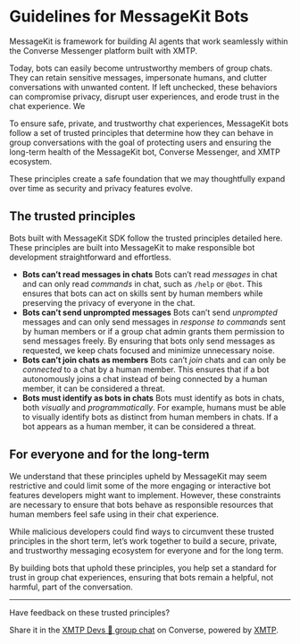 # Guidelines for MessageKit Bots

MessageKit is framework for building AI agents that work seamlessly within the Converse Messenger platform built with XMTP.

Today, bots can easily become untrustworthy members of group chats. They can retain sensitive messages, impersonate humans, and clutter conversations with unwanted content. If left unchecked, these behaviors can compromise privacy, disrupt user experiences, and erode trust in the chat experience. We

To ensure safe, private, and trustworthy chat experiences, MessageKit bots follow a set of trusted principles that determine how they can behave in group conversations with the goal of protecting users and ensuring the long-term health of the MessageKit bot, Converse Messenger, and XMTP ecosystem.

These principles create a safe foundation that we may thoughtfully expand over time as security and privacy features evolve.

## **The trusted principles**

Bots built with MessageKit SDK follow the trusted principles detailed here. These principles are built into MessageKit to make responsible bot development straightforward and effortless.

- **Bots can’t read messages in chats**
  Bots can’t read _messages_ in chat and can only read _commands_ in chat, such as `/help` or `@bot`. This ensures that bots can act on skills sent by human members while preserving the privacy of everyone in the chat.
- **Bots can’t send unprompted messages**
  Bots can’t send _unprompted_ messages and can only send messages in _response to commands_ sent by human members or if a group chat admin grants them permission to send messages freely. By ensuring that bots only send messages as requested, we keep chats focused and minimize unnecessary noise.
- **Bots can’t join chats as members**
  Bots can’t _join_ chats and can only be _connected_ to a chat by a human member. This ensures that if a bot autonomously joins a chat instead of being connected by a human member, it can be considered a threat.
- **Bots must identify as bots in chats**
  Bots must identify as bots in chats, both _visually_ and _programmatically_. For example, humans must be able to visually identify bots as distinct from human members in chats. If a bot appears as a human member, it can be considered a threat.

## For everyone and for the long-term

We understand that these principles upheld by MessageKit may seem restrictive and could limit some of the more engaging or interactive bot features developers might want to implement. However, these constraints are necessary to ensure that bots behave as responsible resources that human members feel safe using in their chat experience.

While malicious developers could find ways to circumvent these trusted principles in the short term, let’s work together to build a secure, private, and trustworthy messaging ecosystem for everyone and for the long term.

By building bots that uphold these principles, you help set a standard for trust in group chat experiences, ensuring that bots remain a helpful, not harmful, part of the conversation.

---

Have feedback on these trusted principles?

Share it in the [XMTP Devs 💪 group chat](https://converse.xyz/group-invite/a0XKzl9oVpWNXcuYDZLMf) on Converse, powered by [XMTP](https://docs.xmtp.org/).
